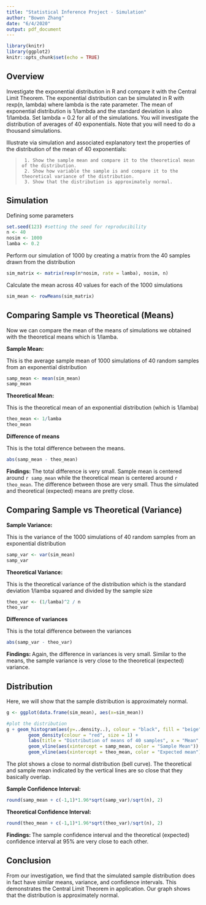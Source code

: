 ```yaml
---
title: "Statistical Inference Project - Simulation"
author: "Bowen Zhang"
date: "6/4/2020"
output: pdf_document
---
```


```r
library(knitr)
library(ggplot2)
knitr::opts_chunk$set(echo = TRUE)
```

## Overview
Investigate the exponential distribution in R and compare it with the Central Limit Theorem. The exponential distribution can be simulated in R with rexp(n, lambda) where lambda is the rate parameter. The mean of exponential distribution is 1/lambda and the standard deviation is also 1/lambda. Set lambda = 0.2 for all of the simulations. You will investigate the distribution of averages of 40 exponentials. Note that you will need to do a thousand simulations.

Illustrate via simulation and associated explanatory text the properties of the distribution of the mean of 40 exponentials:

>      1. Show the sample mean and compare it to the theoretical mean of the distribution.
>      2. Show how variable the sample is and compare it to the theoretical variance of the distribution.
>      3. Show that the distribution is approximately normal.


## Simulation

Defining some parameters
```r
set.seed(123) #setting the seed for reproducibility
n <- 40
nosim <- 1000
lamba <- 0.2
```

Perform our simulation of 1000 by creating a matrix from the 40 samples drawn from the distribution
```r
sim_matrix <- matrix(rexp(n*nosim, rate = lamba), nosim, n)
```

Calculate the mean across 40 values for each of the 1000 simulations
```r
sim_mean <- rowMeans(sim_matrix)
```

## Comparing Sample vs Theoretical (Means)

Now we can compare the mean of the means of simulations we obtained with the theoretical means which is 1/lamba.

**Sample Mean:**

This is the average sample mean of 1000 simulations of 40 random samples from an exponential distribution
```r
samp_mean <- mean(sim_mean)
samp_mean
```

**Theoretical Mean:**

This is the theoretical mean of an exponential distribution (which is 1/lamba)
```r
theo_mean <- 1/lamba
theo_mean
```

**Difference of means**

This is the total difference between the means.
```r
abs(samp_mean - theo_mean)
```

**Findings: **
The total difference is very small. Sample mean is centered around `r samp_mean` while the theoretical mean is centered around `r theo_mean`. The difference between those are very small. Thus the simulated and theoretical (expected) means are pretty close. 


## Comparing Sample vs Theoretical (Variance)

**Sample Variance:**

This is the variance of the 1000 simulations of 40 random samples from an exponential distribution
```r
samp_var <- var(sim_mean)
samp_var
```

**Theoretical Variance:**

This is the theoretical variance of the distribution which is the standard deviation 1/lamba squared and divided by the sample size
```r
theo_var <- (1/lamba)^2 / n
theo_var
```

**Difference of variances**

This is the total difference between the variances
```r
abs(samp_var - theo_var)
```

**Findings: **
Again, the difference in variances is very small. Similar to the means, the sample variance is very close to the theoretical (expected) variance.

## Distribution
Here, we will show that the sample distribution is approximately normal.
```r
g <- ggplot(data.frame(sim_mean), aes(x=sim_mean))

#plot the distribution
g + geom_histogram(aes(y=..density..), colour = "black", fill = "beige") +
        geom_density(colour = "red", size = 1) +
        labs(title = "Distribution of means of 40 samples", x = "Mean", y = "Frequency") +
        geom_vline(aes(xintercept = samp_mean, color = "Sample Mean")) +
        geom_vline(aes(xintercept = theo_mean, color = "Expected mean"))
```

The plot shows a close to normal distribution (bell curve). The theoretical and sample mean indicated by the vertical lines are so close that they basically overlap. 

**Sample Confidence Interval:**
```r
round(samp_mean + c(-1,1)*1.96*sqrt(samp_var)/sqrt(n), 2)
```

**Theoretical Confidence Interval:**
```r
round(theo_mean + c(-1,1)*1.96*sqrt(theo_var)/sqrt(n), 2)
```

**Findings: **
The sample confidence interval and the theoretical (expected) confidence interval at 95% are very close to each other. 

## Conclusion
From our investigation, we find that the simulated sample distribution does in fact have similar means, variance, and confidence intervals. This demonstrates the Central Limit Theorem in application. Our graph shows that the distribution is approximately normal.
